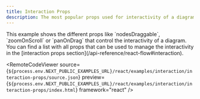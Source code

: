 ```yaml
---
title: Interaction Props
description: The most popular props used for interactivity of a diagram
---
```



<ExampleLayout>
This example shows the different props like `nodesDraggable`, `zoomOnScroll` or `panOnDrag` that control the interactivity of a diagram. You can find a list with all props that can be used to manage the interactivity in the [interaction props section](/api-reference/react-flow#interaction).

<RemoteCodeViewer
  source={`${process.env.NEXT_PUBLIC_EXAMPLES_URL}/react/examples/interaction/interaction-props/source.json`}
  preview={`${process.env.NEXT_PUBLIC_EXAMPLES_URL}/react/examples/interaction/interaction-props/index.html`}
  framework="react"
/>

</ExampleLayout>
